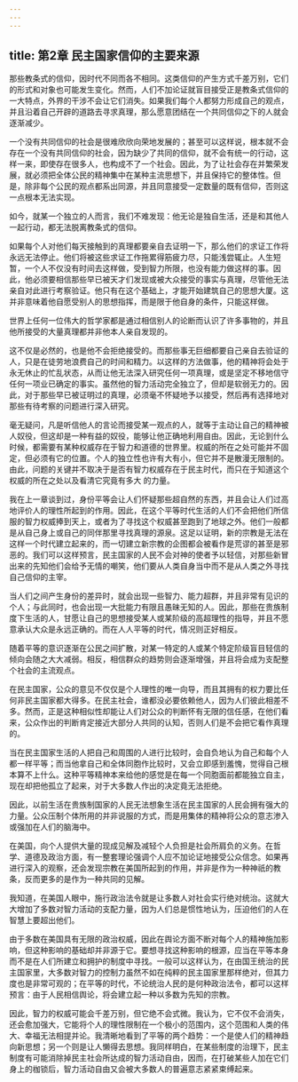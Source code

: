 ```yaml
---
---
---
```

title: 第2章 民主国家信仰的主要来源
---

那些教条式的信仰，因时代不同而各不相同。这类信仰的产生方式千差万别，它们的形式和对象也可能发生变化。然而，人们不加论证就盲目接受正是教条式信仰的一大特点，外界的干涉不会让它们消失。如果我们每个人都努力形成自己的观点，并且沿着自己开辟的道路去寻求真理，那么愿意团结在一个共同信仰之下的人就会逐渐减少。

一个没有共同信仰的社会是很难欣欣向荣地发展的；甚至可以这样说，根本就不会存在一个没有共同信仰的社会，因为缺少了共同的信仰，就不会有统一的行动，这样一来，即使存在很多人，也构成不了一个社会。因此，为了让社会存在并繁荣发展，就必须把全体公民的精神集中在某种主流思想下，并且保持它的整体性。但是，除非每个公民的观点都系出同源，并且同意接受一定数量的既有信仰，否则这一点根本无法实现。

如今，就某一个独立的人而言，我们不难发现：他无论是独自生活，还是和其他人一起行动，都无法脱离教条式的信仰。

如果每个人对他们每天接触到的真理都要亲自去证明一下，那么他们的求证工作将永远无法停止。他们将被这些求证工作拖累得筋疲力尽，只能浅尝辄止。人生短暂，一个人不仅没有时间去这样做，受到智力所限，也没有能力做这样的事。因此，他必须要相信那些早已被天才们发现或被大众接受的事实与真理，尽管他无法亲自对此进行考察验证。他只有在这个基础上，才能开始建筑自己的思想大厦。这并非意味着他自愿受别人的思想指挥，而是限于他自身的条件，只能这样做。

世界上任何一位伟大的哲学家都是通过相信别人的论断而认识了许多事物的，并且他所接受的大量真理都并非他本人亲自发现的。

这不仅是必然的，也是他不会拒绝接受的。而那些事无巨细都要自己亲自去验证的人，只是在徒劳地浪费自己的时间和精力。以这样的方法做事，他的精神将会处于永无休止的忙乱状态，从而让他无法深入研究任何一项真理，或是坚定不移地信守任何一项业已确定的事实。虽然他的智力活动完全独立了，但却是软弱无力的。因此，对于那些早已被证明过的真理，必须毫不怀疑地予以接受，然后再有选择地对那些有待考察的问题进行深入研究。

毫无疑问，凡是听信他人的言论而接受某一观点的人，就等于主动让自己的精神被人奴役，但这却是一种有益的奴役，能够让他正确地利用自由。因此，无论到什么时候，都需要有某种权威存在于智力和道德的世界里。权威的所在之处可能并不固定，但必须有它的位置。个人的独立性也许有大有小，但它并不是散漫无限制的。由此，问题的关键并不取决于是否有智力权威存在于民主时代，而只在于知道这个权威的所在之处以及看清它究竟有多大 的力量。

我在上一章谈到过，身份平等会让人们怀疑那些超自然的东西，并且会让人们过高地评价人的理性所起到的作用。因此，在这个平等时代生活的人们不会把他们所信服的智力权威捧到天上，或者为了寻找这个权威甚至跑到了地球之外。他们一般都是从自己身上或自己的同伴那里寻找真理的源泉。这足以证明，新的宗教是无法在这样一个时代建立起来的，而一切建立新宗教的企图都会被看作是荒谬的甚至是邪恶的。我们可以这样预言，民主国家的人民不会对神的使者予以轻信，对那些新冒出来的先知他们会给予无情的嘲笑，他们要从人类自身当中而不是从人类之外寻找自己信仰的主宰。

当人们之间产生身份的差异时，就会出现一些智力、能力超群，并且非常有见识的个人；与此同时，也会出现一大批能力有限且愚昧无知的人。因此，那些在贵族制度下生活的人，甘愿让自己的思想接受某人或某阶级的高超理性的指导，并且不愿意承认大众是永远正确的。而在人人平等的时代，情况则正好相反。

随着平等的意识逐渐在公民之间扩散，对某一特定的人或某个特定阶级盲目轻信的倾向会随之大大减弱。相反，相信群众的趋势则会逐渐增强，并且将会成为支配整个社会的主流观点。

在民主国家，公众的意见不仅仅是个人理性的唯一向导，而且其拥有的权力要比任何非民主国家都大得多。在民主社会，谁都没必要依赖他人，因为人们彼此相差不多。然而，正是这种相似性却能让人们对公众的判断怀有无限的信任感，在他们看来，公众作出的判断肯定接近大部分人共同的认知，否则人们是不会把它看作真理的。

当在民主国家生活的人把自己和周围的人进行比较时，会自负地认为自己和每个人都一样平等；而当他拿自己和全体同胞作比较时，又会立即感到羞愧，觉得自己根本算不上什么。这种平等精神本来给他的感觉是在每一个同胞面前都能独立自主，现在却把他孤立了起来，对于大多数人作出的决定竟无法拒绝。

因此，以前生活在贵族制国家的人民无法想象生活在民主国家的人民会拥有强大的力量。公众压制个体所用的并非说服的方式，而是用集体的精神将公众的意志渗入或强加在人们的脑海中。

在美国，向个人提供大量的现成见解及减轻个人负担是社会所肩负的义务。在哲学、道德及政治方面，有一整套理论强调个人应不加论证地接受公众信念。如果再进行深入的观察，还会发现宗教在美国所起到的作用，并非是作为一种神祇的教条，反而更多的是作为一种共同的见解。

我知道，在美国人眼中，施行政治法令就是让多数人对社会实行绝对统治。这就大大增加了多数对智力活动的支配力量，因为人们总是惯性地认为，压迫他们的人在智慧上要超出他们。

由于多数在美国具有无限的政治权威，因此在舆论方面不断对每个人的精神施加影响，但这种影响的基础却并非源于它。要想寻找这种影响的根源，应当在平等本身而不是在人们所建立和拥护的制度中寻找。一般可以这样认为，在由国王统治的民主国家里，大多数对智力的控制力虽然不如在纯粹的民主国家里那样绝对，但其力度也是非常可观的；在平等的时代，不论统治人民的是何种政治法令，都可以这样预言：由于人民相信舆论，将会建立起一种以多数为先知的宗教。

因此，智力的权威可能会千差万别，但它绝不会式微。我认为，它不仅不会消失，还会愈加强大，它能将个人的理性限制在一个极小的范围内，这个范围和人类的伟大、幸福无法相提并论。我清晰地看到了平等的两个趋势：一个是使人们的精神趋向新思想；另一个则是让人懒得去思想。我同样明白，在某些制度的治理下，民主制度有可能消除掉民主社会所达成的智力活动自由，因而，在打破某些人加在它们身上的枷锁后，智力活动自由又会被大多数人的普遍意志紧紧束缚起来。